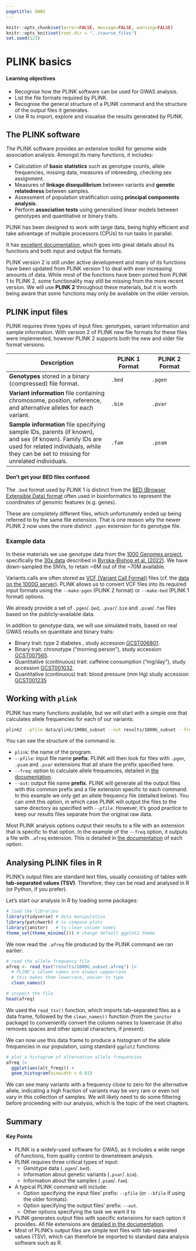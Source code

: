 ```yaml
---
pagetitle: GWAS
---
```


```r
knitr::opts_chunk$set(error=FALSE, message=FALSE, warning=FALSE)
knitr::opts_knit$set(root.dir = "../course_files")
set.seed(123)
```

# PLINK basics

:::{.callout-tip}
#### Learning objectives

- Recognise how the PLINK software can be used for GWAS analysis.
- List the file formats required by PLINK.
- Recognise the general structure of a PLINK command and the structure of the output files it generates.
- Use R to import, explore and visualise the results generated by PLINK. 
:::


## The PLINK software

The PLINK software provides an extensive toolkit for genome wide association analysis. 
Amongst its many functions, it includes:

- Calculation of **basic statistics** such as genotype counts, allele frequencies, missing data, measures of inbreeding, checking sex assignment.
- Measures of **linkage disequilibrium** between variants and **genetic relatedness** between samples.
- Assessment of population stratification using **principal components analysis**. 
- Perform **association tests** using generalised linear models between genotypes and quantitative or binary traits.

PLINK has been designed to work with large data, being highly efficient and take advantage of multiple processors (CPUs) to run tasks in parallel. 

It has [excellent documentation](https://www.cog-genomics.org/plink/2.0/), which goes into great details about its functions and both input and output file formats. 

PLINK version 2 is still under active development and many of its functions have been updated from PLINK version 1 to deal with ever increasing amounts of data. 
While most of the functions have been ported from PLINK 1 to PLINK 2, some functionality may still be missing from the more recent version. 
We will use **PLINK 2** throughout these materials, but it is worth being aware that some functions may only be available on the older version. 


## PLINK input files

PLINK requires three types of input files: genotypes, variant information and sample information. 
With version 2 of PLINK new file formats for these files were implemented, however PLINK 2 supports both the new and older file format versions. 

| Description                         | PLINK 1 Format | PLINK 2 Format |
|-------------------------------------|---------------|---------------|
| **Genotypes** stored in a binary (compressed) file format. | `.bed` | `.pgen` |
| **Variant information** file containing chromosome, position, reference, and alternative alleles for each variant. | `.bim` | `.pvar` |
| **Sample information** file specifying sample IDs, parents (if known), and sex (if known). Family IDs are used for related individuals, while they can be set to missing for unrelated individuals. | `.fam` | `.psam` |

:::{.callout-warning}
#### Don't get your BED files confused

The `.bed` format used by PLINK 1 is distinct from the [BED (Browser Extensible Data) format](https://en.wikipedia.org/wiki/BED_(file_format)) often used in bioinformatics to represent the coordinates of genomic features (e.g. genes). 

These are completely different files, which unfortunately ended up being referred to by the same file extension.
That is one reason why the newer PLINK 2 now uses the more distinct `.pgen` extension for its genotype file.
:::


### Example data

In these materials we use genotype data from the [1000 Genomes project](https://www.internationalgenome.org/), specifically the [30x data](https://www.internationalgenome.org/data-portal/data-collection/30x-grch38) described in [Byrska-Bishop et al. (2022)](https://doi.org/10.1016/j.cell.2022.08.004).
We have down-sampled the SNVs, to retain ~6M out of the ~70M available.

Variants calls are often stored as [VCF (Variant Call Format)](https://en.wikipedia.org/wiki/Variant_Call_Format) files (cf. the [data on the 1000G server](http://ftp.1000genomes.ebi.ac.uk/vol1/ftp/data_collections/1000G_2504_high_coverage/working/20201028_3202_raw_GT_with_annot/)). 
PLINK allows us to convert VCF files into its required input formats using the `--make-pgen` (PLINK 2 format) or `--make-bed` (PLINK 1 format) options.

We already provide a set of `.pgen`/`.bed`, `.pvar`/`.bim` and `.psam`/`.fam` files based on the publicly-available data.

In addition to genotype data, we will use simulated traits, based on real GWAS results on quantitate and binary traits: 

- Binary trait: type 2 diabetes , study accession [GCST006801](https://www.ebi.ac.uk/gwas/studies/GCST006801).
- Binary trait: chronotype ("morning person"), study accession [GCST007565](https://www.ebi.ac.uk/gwas/studies/GCST007565). 
- Quantitative (continuous) trait: caffeine consumption ("mg/day"), study accession [GCST001032](https://www.ebi.ac.uk/gwas/studies/GCST001032).
- Quantitative (continuous) trait: blood pressure (mm Hg) study accession [GCST001235](https://www.ebi.ac.uk/gwas/studies/GCST001235)


## Working with `plink`

PLINK has many functions available, but we will start with a simple one that calculates allele frequencies for each of our variants: 

```bash
plink2 --pfile data/plink/1000G_subset --out results/1000G_subset --freq
```

You can see the structure of the command is: 

- `plink`: the name of the program.
- `--pfile`: input file name **prefix**. PLINK will then look for files with `.pgen`, `.psam` and `.pvar` extensions that all share the prefix specified here. 
- `--freq`: option to calculate allele frequencies, detailed in [the documentation](https://www.cog-genomics.org/plink/2.0/basic_stats#freq).
- `--out`: output file name **prefix**. PLINK will generate all the output files with this common prefix and a file extension specific to each command. In this example we only get an allele frequency file (detailed below). You can omit this option, in which case PLINK will output the files to the same directory as specified with `--pfile`. However, it's good practice to keep our results files separate from the original raw data.

Most PLINK analysis options output their results to a file with an extension that is specific to that option.
In the example of the `--freq` option, it outputs a file with `.afreq` extension. 
This is detailed in [the documentation](https://www.cog-genomics.org/plink/2.0/basic_stats) of each option.


## Analysing PLINK files in R

PLINK's output files are standard text files, usually consisting of tables with **tab-separated values (TSV)**. 
Therefore, they can be read and analysed in R (or Python, if you prefer). 

Let's start our analysis in R by loading some packages:

```r
# load the libraries
library(tidyverse) # data manipulation
library(patchwork) # to compose plots
library(janitor)   # to clean column names
theme_set(theme_minimal()) # change default ggplot2 theme
```

We now read the `.afreq` file produced by the PLINK command we ran earlier:

```r
# read the allele frequency file
afreq <- read_tsv("results/1000G_subset.afreq") |> 
  # PLINK's column names are always upppercase
  # this makes them lowercase, easier to type
  clean_names()

# inspect the file
head(afreq)
```

We used the `read_tsv()` function, which imports tab-separated files as a data frame, followed by the `clean_names()` function (from the `janitor` package) to conveniently convert the column names to lowercase (it also removes spaces and other special characters, if present).

We can now use this data frame to produce a histogram of the allele frequencies in our population, using standard `ggplot2` functions:

```r
# plot a histogram of alternative allele frequencies
afreq |> 
  ggplot(aes(alt_freqs)) +
  geom_histogram(binwidth = 0.01)
```

We can see many variants with a frequency close to zero for the alternative allele, indicating a high fraction of variants may be very rare or even not vary in this collection of samples. 
We will likely need to do some filtering before proceeding with our analysis, which is the topic of the next chapters. 


## Summary

::: {.callout-tip}
#### Key Points

- PLINK is a widely-used software for GWAS, as it includes a wide range of functions, from quality control to downstream analysis. 
- PLINK requires three critical types of input: 
  - Genotype data (`.pgen`/`.bed`).
  - Information about genetic variants (`.pvar`/`.bim`).
  - Information about the samples (`.psam`/`.fam`).
- A typical PLINK command will include:
  - Option specifying the input files' prefix: `--pfile` (or `--bfile` if using the older formats).
  - Option specifying the output files' prefix: `--out`.
  - Other options specifying the task we want it to 
- PLINK generates output files with specific extensions for each option it provides. All file extensions are [detailed in the documentation](https://www.cog-genomics.org/plink/2.0/formats). 
- Most of PLINK's output files are simple text files with tab-separated values (TSV), which can therefore be imported to standard data analysis software such as R. 
:::
